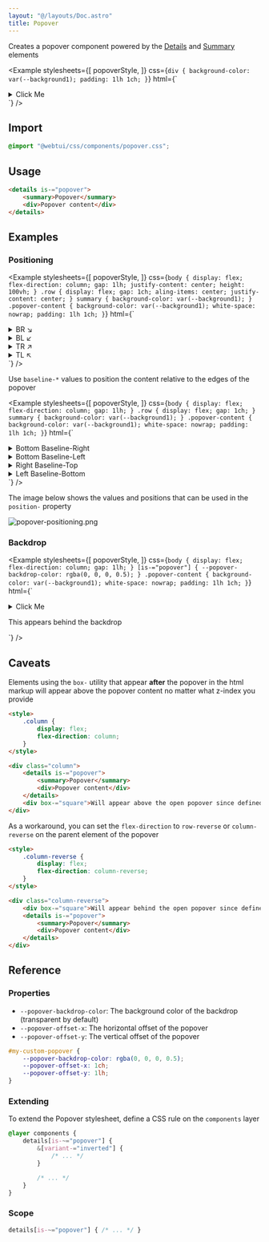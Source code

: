 ```yaml
---
layout: "@/layouts/Doc.astro"
title: Popover
---
```



Creates a popover component powered by the [Details](https://developer.mozilla.org/en-US/docs/Web/HTML/Element/details) and [Summary](https://developer.mozilla.org/en-US/docs/Web/HTML/Element/summary) elements

<Example 
    stylesheets={[
        popoverStyle, 
    ]}
css={`
div {
    background-color: var(--background1);
    padding: 1lh 1ch;
}
`}
    html={`
<details is-="popover">
    <summary>Click Me</summary>
    <div>Popover content</div>
</details>
`}
/>

## Import

```css
@import "@webtui/css/components/popover.css";
```

## Usage

```html
<details is-="popover">
    <summary>Popover</summary>
    <div>Popover content</div>
</details>
```

## Examples

### Positioning

<Example 
    stylesheets={[
        popoverStyle, 
    ]}
css={`
body {
    display: flex;
    flex-direction: column;
    gap: 1lh;
    justify-content: center;
    height: 100vh;
}
.row {
    display: flex;
    gap: 1ch;
aling-items: center;
    justify-content: center;
}
summary {
    background-color: var(--background1);
}
.popover-content {
    background-color: var(--background1);
    white-space: nowrap;
    padding: 1lh 1ch;
}
`}
    html={`
<div class="row">
    <details is-="popover" position-="bottom right">
        <summary>BR ↘</summary>
        <div class="popover-content">Popover content</div>
    </details>
    <details is-="popover" position-="bottom left">
        <summary>BL ↙</summary>
        <div class="popover-content">Popover content</div>
    </details>
</div>
<div class="row">
    <details is-="popover" position-="top right">
        <summary>TR ↗</summary>
        <div class="popover-content">Popover content</div>
    </details>
    <details is-="popover" position-="top left">
        <summary>TL ↖</summary>
        <div class="popover-content">Popover content</div>
    </details>
</div>
`}
/>

Use `baseline-*` values to position the content relative to the edges of the popover

<Example 
    stylesheets={[
        popoverStyle, 
    ]}
css={`
body {
    display: flex;
    flex-direction: column;
    gap: 1lh;
}
.row {
    display: flex;
    gap: 1ch;
}
summary {
    background-color: var(--background1);
}
.popover-content {
    background-color: var(--background1);
    white-space: nowrap;
    padding: 1lh 1ch;
}
`}
    html={`
<div class="row">
    <details is-="popover" position-="bottom baseline-right">
        <summary>Bottom Baseline-Right</summary>
        <div class="popover-content">Popover content</div>
    </details>
    <details is-="popover" position-="bottom baseline-left">
        <summary>Bottom Baseline-Left</summary>
        <div class="popover-content">Popover content</div>
    </details>
</div>
<div class="row">
    <details is-="popover" position-="right baseline-top">
        <summary>Right Baseline-Top</summary>
        <div class="popover-content">Popover content</div>
    </details>
    <details is-="popover" position-="left baseline-bottom">
        <summary>Left Baseline-Bottom</summary>
        <div class="popover-content">Popover content</div>
    </details>
</div>
`}
/>

The image below shows the values and positions that can be used in the `position-` property

![popover-positioning.png](../../assets/popover-positioning.png)

### Backdrop

<Example 
    stylesheets={[
        popoverStyle, 
    ]}
css={`
body {
    display: flex;
    flex-direction: column;
    gap: 1lh;
}
[is-="popover"] {
    --popover-backdrop-color: rgba(0, 0, 0, 0.5);
}
.popover-content {
    background-color: var(--background1);
    white-space: nowrap;
    padding: 1lh 1ch;
}
`}
    html={`<details is-="popover">
    <summary>Click Me</summary>
    <div class="popover-content">Popover content</div>
</details>
<p>This appears behind the backdrop</p>`}
/>

## Caveats

Elements using the `box-` utility that appear **after** the popover in the html markup will appear above the popover content no matter what z-index you provide

```html
<style>
    .column {
        display: flex;
        flex-direction: column;
    }
</style>

<div class="column">
    <details is-="popover">
        <summary>Popover</summary>
        <div>Popover content</div>
    </details>
    <div box-="square">Will appear above the open popover since defined after it in the html</div>
</div>
```

As a workaround, you can set the `flex-direction` to `row-reverse` or `column-reverse` on the parent element of the popover

```html
<style>
    .column-reverse {
        display: flex;
        flex-direction: column-reverse;
    }
</style>

<div class="column-reverse">
    <div box-="square">Will appear behind the open popover since defined before it in the html</div>
    <details is-="popover">
        <summary>Popover</summary>
        <div>Popover content</div>
    </details>
</div>
```

## Reference

### Properties

- `--popover-backdrop-color`: The background color of the backdrop (transparent by default)
- `--popover-offset-x`: The horizontal offset of the popover
- `--popover-offset-y`: The vertical offset of the popover

```css
#my-custom-popover {
    --popover-backdrop-color: rgba(0, 0, 0, 0.5);
    --popover-offset-x: 1ch;
    --popover-offset-y: 1lh;
}
```

### Extending

To extend the Popover stylesheet, define a CSS rule on the `components` layer

```css
@layer components {
    details[is-~="popover"] {
        &[variant-="inverted"] {
            /* ... */
        }

        /* ... */
    }
}
```


### Scope

```css
details[is-~="popover"] { /* ... */ }
```
